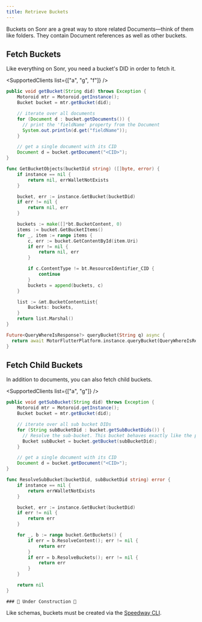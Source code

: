 ```yaml
---
title: Retrieve Buckets
---
```



<APIButton href="/api/bucket" label="Bucket API" type="info" />

Buckets on Sonr are a great way to store related Documents—think of them like folders. They contain Document references as well as other buckets.

## Fetch Buckets

Like everything on Sonr, you need a bucket's DID in order to fetch it.

<SupportedClients list={["a", "g", "f"]} />
<Tabs groupId="platform">
	<TabItem value="android" label="🤖 Android" default>

```java
public void getBucket(String did) throws Exception {
    Motoroid mtr = Motoroid.getInstance();
    Bucket bucket = mtr.getBucket(did);

    // iterate over all documents
    for (Document d : bucket.getDocuments()) {
      // print the 'fieldName' property from the Document
      System.out.println(d.get("fieldName"));
    }

    // get a single document with its CID
    Document d = bucket.getDocument("<CID>");
}
```

  </TabItem>
  <TabItem value="go" label="🐹 Go">

```go
func GetBucketObjects(bucketDid string) ([]byte, error) {
	if instance == nil {
		return nil, errWalletNotExists
	}

	bucket, err := instance.GetBucket(bucketDid)
	if err != nil {
		return nil, err
	}

	buckets := make([]*bt.BucketContent, 0)
	items := bucket.GetBucketItems()
	for _, item := range items {
		c, err := bucket.GetContentById(item.Uri)
		if err != nil {
			return nil, err
		}

		if c.ContentType != bt.ResourceIdentifier_CID {
			continue
		}
		buckets = append(buckets, c)
	}

	list := &mt.BucketContentList{
		Buckets: buckets,
	}
	return list.Marshal()
}
```

  </TabItem>
  <TabItem value="flutter" label="🐦 Flutter">

```dart
Future<QueryWhereIsResponse?> queryBucket(String q) async {
  return await MotorFlutterPlatform.instance.queryBucket(QueryWhereIsRequest(did: q));
}
```

  </TabItem>
</Tabs>

## Fetch Child Buckets

In addition to documents, you can also fetch child buckets.

<SupportedClients list={["a", "g"]} />

<Tabs groupId="platform">
	<TabItem value="android" label="🤖 Android" default>

```java
public void getSubBucket(String did) throws Exception {
    Motoroid mtr = Motoroid.getInstance();
    Bucket bucket = mtr.getBucket(did);

    // iterate over all sub bucket DIDs
    for (String subBucketDid : bucket.getSubBucketDids()) {
      // Resolve the sub-bucket. This bucket behaves exactly like the parent it came from
      Bucket subBucket = bucket.getBucket(subBucketDid);
    }

    // get a single document with its CID
    Document d = bucket.getDocument("<CID>");
}
```

  </TabItem>
  <TabItem value="go" label="🐹 Go">

```go
func ResolveSubBucket(bucketDid, subBucketDid string) error {
	if instance == nil {
		return errWalletNotExists
	}

	bucket, err := instance.GetBucket(bucketDid)
	if err != nil {
		return err
	}

	for _, b := range bucket.GetBuckets() {
		if err = b.ResolveContent(); err != nil {
			return err
		}
		if err = b.ResolveBuckets(); err != nil {
			return err
		}
	}

	return nil
}
```

  </TabItem>
  <TabItem value="flutter" label="🐦 Flutter">

    ### 🚧 Under Construction 🚧

  </TabItem>
</Tabs>

Like schemas, buckets must be created via the [Speedway CLI](#).
